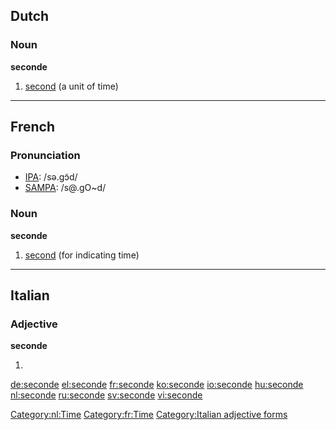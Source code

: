 ==Dutch==
[[Category:nl:Time]]
===Noun===
'''seconde''' {{m}}

#[[second]] (a unit of time)

----

==French==

===Pronunciation===
*[[w:IPA|IPA]]: /sǝ.ɡɔ̃d/
*[[w:SAMPA|SAMPA]]: /s@.gO~d/

[[Category:fr:Time]]
===Noun===
'''seconde''' {{f}}

#[[second]] (for indicating time)
----
==Italian==
===Adjective===
'''seconde''' {{p}}
# {{feminine of|secondo#Adjective|secondo}}

[[Category:Italian adjective forms]]
[[de:seconde]]
[[el:seconde]]
[[fr:seconde]]
[[ko:seconde]]
[[io:seconde]]
[[hu:seconde]]
[[nl:seconde]]
[[ru:seconde]]
[[sv:seconde]]
[[vi:seconde]]